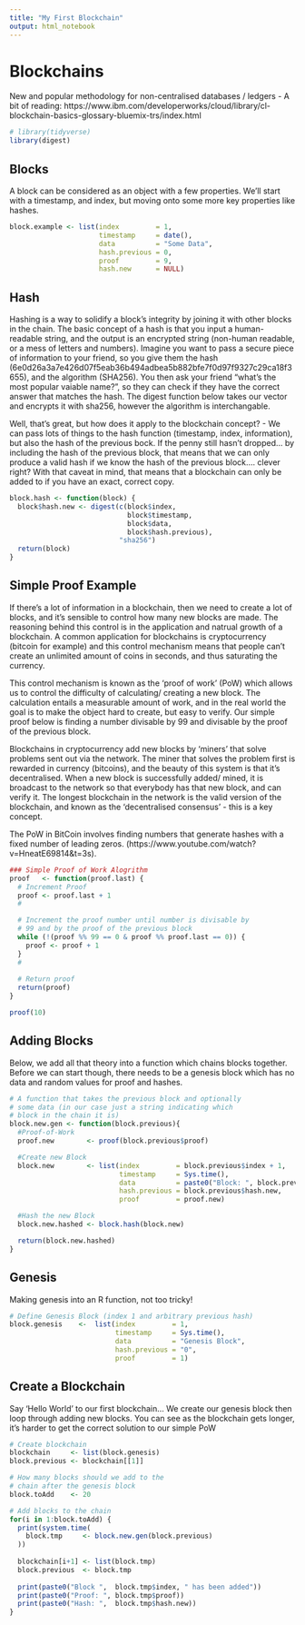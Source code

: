```yaml
---
title: "My First Blockchain"
output: html_notebook
---
```


# Blockchains 
New and popular methodology for non-centralised databases / ledgers - A bit of reading: https://www.ibm.com/developerworks/cloud/library/cl-blockchain-basics-glossary-bluemix-trs/index.html



```r
# library(tidyverse)
library(digest)
```



## Blocks
A block can be considered as an object with a few properties. We'll start with a timestamp, and index, but moving onto some more key properties like hashes.

```r
block.example <- list(index         = 1,
                      timestamp     = date(),
                      data          = "Some Data",
                      hash.previous = 0,
                      proof         = 9,
                      hash.new      = NULL)
```



## Hash
Hashing is a way to solidify a block's integrity by joining it with other blocks in the chain. The basic concept of a hash is that you input a human-readable string, and the output is an encrypted string (non-human readable, or a mess of letters and numbers). Imagine you want to pass a secure piece of information to your friend, so you give them the hash (6e0d26a3a7e426d07f5eab36b494adbea5b882bfe7f0d97f9327c29ca18f3655), and the algorithm (SHA256). You then ask your friend "what's the most popular vaiable name?", so they can check if they have the correct answer that matches the hash. The digest function below takes our vector and encrypts it with sha256, however the algorithm is interchangable.

Well, that's great, but how does it apply to the blockchain concept? - We can pass lots of things to the hash function (timestamp, index, information), but also the hash of the previous bock. If the penny still hasn't dropped... by including the hash of the previous block, that means that we can only produce a valid hash if we know the hash of the previous block.... clever right? With that caveat in mind, that means that a blockchain can only be added to if you have an exact, correct copy.  

```r
block.hash <- function(block) {
  block$hash.new <- digest(c(block$index,
                             block$timestamp,
                             block$data,
                             block$hash.previous),
                           "sha256")
  return(block)
}
```



## Simple Proof Example
If there's a lot of information in a blockchain, then we need to create a lot of blocks, and it's sensible to control how many new blocks are made. The reasoning behind this control is in the application and natrual growth of a blockchain. A common application for blockchains is cryptocurrency (bitcoin for example) and this control mechanism means that people can't create an unlimited amount of coins in seconds, and thus saturating the currency. 

This control mechanism is known as the 'proof of work' (PoW) which allows us to control the difficulty of calculating/ creating a new block. The calculation entails a measurable amount of work, and in the real world the goal is to make the object hard to create, but easy to verify. Our simple proof below is finding a number divisable by 99 and divisable by the proof of the previous block. 

Blockchains in cryptocurrency add new blocks by 'miners' that solve problems sent out via the network. The miner that solves the problem first is rewarded in currency (bitcoins), and the beauty of this system is that it's decentralised. When a new block is successfully added/ mined, it is broadcast to the network so that everybody has that new block, and can verify it. The longest blockchain in the network is the valid version of the blockchain, and known as the 'decentralised consensus' - this is a key concept. 

The PoW in BitCoin involves finding numbers that generate hashes with a fixed number of leading zeros. 
(https://www.youtube.com/watch?v=HneatE69814&t=3s).

```r
### Simple Proof of Work Alogrithm
proof   <- function(proof.last) {
  # Increment Proof
  proof <- proof.last + 1
  # 

  # Increment the proof number until number is divisable by 
  # 99 and by the proof of the previous block
  while (!(proof %% 99 == 0 & proof %% proof.last == 0)) {
    proof <- proof + 1
  }
  # 
  
  # Return proof
  return(proof)
}

proof(10)
```



## Adding Blocks
Below, we add all that theory into a function which chains blocks together. Before we can start though, there needs to be a genesis block which has no data and random values for proof and hashes. 

```r
# A function that takes the previous block and optionally 
# some data (in our case just a string indicating which 
# block in the chain it is)
block.new.gen <- function(block.previous){
  #Proof-of-Work
  proof.new        <- proof(block.previous$proof)

  #Create new Block
  block.new        <- list(index         = block.previous$index + 1,
                           timestamp     = Sys.time(),
                           data          = paste0("Block: ", block.previous$index + 1),
                           hash.previous = block.previous$hash.new,
                           proof         = proof.new)

  #Hash the new Block
  block.new.hashed <- block.hash(block.new)

  return(block.new.hashed)
}
```



## Genesis
Making genesis into an R function, not too tricky!

```r
# Define Genesis Block (index 1 and arbitrary previous hash)
block.genesis    <-  list(index         = 1,
                          timestamp     = Sys.time(),
                          data          = "Genesis Block",
                          hash.previous = "0",
                          proof         = 1)
```


## Create a Blockchain
Say 'Hello World' to our first blockchain... We create our genesis block then loop through adding new blocks. You can see as the blockchain gets longer, it's harder to get the correct solution to our simple PoW

```r
# Create blockchain
blockchain     <- list(block.genesis)
block.previous <- blockchain[[1]]

# How many blocks should we add to the 
# chain after the genesis block
block.toAdd    <- 20

# Add blocks to the chain
for(i in 1:block.toAdd) {
  print(system.time(
    block.tmp     <- block.new.gen(block.previous)
  )) 
  
  blockchain[i+1] <- list(block.tmp)
  block.previous  <- block.tmp
  
  print(paste0("Block ",  block.tmp$index, " has been added"))
  print(paste0("Proof: ", block.tmp$proof))
  print(paste0("Hash: ",  block.tmp$hash.new))
}
```

